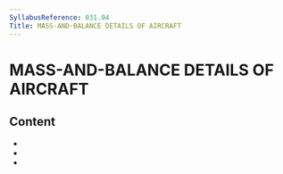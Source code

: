 ```yaml
---
SyllabusReference: 031.04
Title: MASS-AND-BALANCE DETAILS OF AIRCRAFT
---
```


# MASS-AND-BALANCE DETAILS OF AIRCRAFT

## Content

- <Link href="031.04.01" />
- <Link href="031.04.02" />
- <Link href="031.04.03" />
